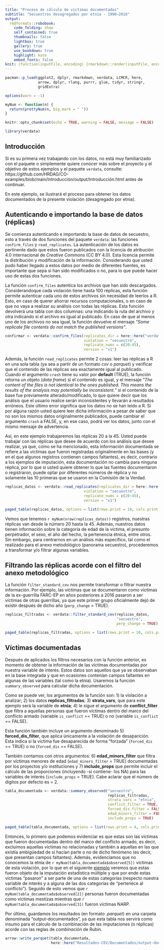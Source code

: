 ```yaml
---
title: "Proceso de cálculo de víctimas documentadas"
subtitle: "Secuestros desagregados por etnia - 1990–2018"
output:
  rmdformats::robobook:
    code_folding: show
    self_contained: true
    thumbnails: false
    lightbox: true
    gallery: true
    use_bookdown: true
    highlight: kate
    embed_fonts: false
knit: (function(inputFile, encoding) {rmarkdown::render(inputFile, encoding = encoding, output_dir = "../output") })
---
```


```r

pacman::p_load(ggplot2, dplyr, rmarkdown, verdata, LCMCR, here,
               arrow, dplyr, rlang, purrr, glue, tidyr, stringr, 
               gridExtra)

options(warn = -1)

```

```r

myNum <- function(n) {
  return(prettyNum(n, big.mark = " "))
}

knitr::opts_chunk$set(echo = TRUE, warning = FALSE, message = FALSE)

```

```r

library(verdata)

```

## Introducción {-}

Si es su primera vez trabajando con los datos, no está muy familiarizado con el 
paquete o simplemente quiere conocer más sobre el proyecto y el objetivo de 
estos ejemplos y el paquete `verdata`, consulte:
https://github.com/HRDAG/CO-examples/blob/main/Introducción/output/Introducción.html 
antes de continuar. 

En este ejemplo, se ilustrará el proceso para obtener los datos documentados de 
la presente violación (desagregado por etnia).


## Autenticando e importando la base de datos (réplicas) {-}

Se comienza autenticando e importando la base de datos de secuestro, esto a 
través de dos funciones del paquete `verdata`: las funciones `confirm_files` y 
`read_replicates`. La autenticación de los datos es pertinente dado que estos 
fueron publicados con la licencia de atribución 4.0 internacional de *Creative Commons* 
(CC BY 4.0). Esta licencia permite la distribución y modificación de la 
información. Considerando que usted pudo haber llegado a estos datos por medio 
de diferentes fuentes, es importante que sepa si han sido modificados o no, para 
lo que puede hacer uso de estas dos funciones. 

La función `confirm_files` autentica los archivos que han sido descargados. 
Considerandoque cada violación tiene hasta 100 réplicas, esta función permite 
autenticar cada uno de estos archivos sin necesidad de leerlos a R. Esto, en 
caso de querer ahorrar recursos computacionales, o en caso de que no vaya a 
realizar su análisis con todas las réplicas. Esta función devolverá una tabla 
con dos columnas: una indicando la ruta del archivo y otra indicando si el archivo 
es igual al publicado. En caso de que al menos uno de los archivos no sea igual, 
la función devuelve el mensaje _"Some replicate file contents do not match the published versions"_. 

```r

confirmar <- verdata::confirm_files(replicates_dir = here::here("verdata-parquet/secuestro"),
                                    violation = "secuestro", 
                                    replicate_nums = c(20:45),
                                    version = "v1")

```

Además, la función `read_replicates` permite 2 cosas: leer las réplicas a R en
una sola tabla (ya sea a partir de un formato *csv* o *parquet*) y verificar 
que el contenido de las réplicas sea exactamente igual al publicado.
Cuando el argumento `crash` tiene su valor por **default** (TRUE), la función 
retorna un objeto (*data frame*) si el contenido es igual, y el mensaje
_"The content of the files is not identical to the ones published. This means the results of the analysis may potentially be inconsistent."_ si el contenido de la base fue 
previamente alterado/modificado, lo que quiere decir que los análisis que el 
usuario realice serán inconsistentes y llevarán a resultados erróneos. Este 
último error significa que los datos no se han leído a R. Si por alguna 
razón usted quiere leer dicha información a pesar de saber que no son los mismos 
datos originalmente publicados, puede cambiar el argumento `crash` a FALSE, y, 
en ese caso, podrá ver los datos, junto con el mismo mensaje de advertencia. 

Así, en este ejemplo trabajaremos las réplicas 20 a la 45. Usted puede trabajar con 
las réplicas que desee de acuerdo con los análisis que desee realizar, ya que, 
como se ha mencionado, esta información documentada se refiere a las 
víctimas que fueron registradas originalmente en las bases (y en el que algunos 
registros contienen campos faltantes), es decir, contrario a los ejemplos de 
imputación, esta documentación no cambia para ninguna réplica, por lo que si 
usted quiere obtener lo que las fuentes documentaron o registraron, puede optar 
por diferentes números de réplica y no solamente las 10 primeras que se usaron 
en la Comisión de la Verdad.

```r

replicas_datos <- verdata::read_replicates(replicates_dir = here::here("verdata-parquet/secuestro"),
                                    violation = "secuestro", 
                                    replicate_nums = c(20:45),
                                    version = "v1")

paged_table(replicas_datos, options = list(rows.print = 10, cols.print = 5))

```

Vemos que tenemos `r myNum(nrow(replicas_datos))` registros, nuestras réplicas 
van desde la número 20 hasta la 45. Además, nuestros datos tienen información 
sobre la categoría de edad de la víctima, el presunto perpetrador, el sexo, 
el año del hecho, la pertenencia étnica, entre otros. Sin embargo, para centrarnos 
en un análisis más específico, tal como el realizado para el anexo metodológico 
(panorama secuestro), procederemos a transformar y/o filtrar algunas variables. 

## Filtrando las réplicas acorde con el filtro del anexo metodológico {-}

La función `filter_standard_cev` nos permite transformar o filtrar nuestra
información. Por ejemplo, las víctimas que se documentaron como víctimas 
de la ex-guerrilla FARC-EP en años posteriores a 2016 pasaron a ser víctimas de 
otras guerrillas, ya que este primer grupo oficialmente dejó de existir después 
de dicho año (`perp_change` = TRUE).

```r

replicas_filtradas <- verdata::filter_standard_cev(replicas_datos,
                                                   "secuestro", 
                                                   perp_change = TRUE)

paged_table(replicas_filtradas, options = list(rows.print = 10, cols.print = 5))

```

## Víctimas documentadas {-}

Después de aplicados los filtros necesarios con la función anterior, es momento 
de obtener la información de las víctimas documentadas por nuestra variable de interés. 
Estos datos son aquellos que ya se observaban en la base integrada y que 
en ocasiones contenían campos faltantes en algunas de las variables (tal como la etnia). 
Usaremos la función `summary_observed` para calcular dicha documentación.

Como se puede ver, los argumentos de la función son: 1) la violación a analizar;
2) los datos **replicas_filtradas**; 3) **strata_vars**, que para este ejemplo 
será la variable de **etnia**; 4) le sigue el argumento de **conflict_filter** 
que filtra a aquellas personas que fueron víctimas dentro del marco del conflicto
armado (variable `is_conflict` == TRUE) o no (variable `is_conflict` == FALSE).

Esta función también incluye un argumento denominado 5) **forced_dis_filter**, que 
aplica únicamente a la violación de desaparición. Esta indica si la víctima fue 
desaparecida de forma "forzada" (`forced_dis` == TRUE) o no (`forced_dis` == FALSE). 

También contamos con otros argumentos: 6) **edad_minors_filter** que filtra por 
víctimas menores de edad (`edad_minors_filter` = TRUE) documentadas por los 
proyectos y/o instituciones y 7) **include_props** que permite incluir el cálculo 
de las proporciones (incluyendo -si contiene- los NA) para las variables de 
interés (`include_props` = TRUE). Cabe aclarar que el número de digitos por 
defecto es = 2.

```r

tabla_documentada <- verdata::summary_observed("secuestro",
                                               replicas_filtradas, 
                                               strata_vars = "etnia",
                                               conflict_filter = TRUE,
                                               forced_dis_filter = FALSE,
                                               edad_minors_filter = FALSE,
                                               include_props = TRUE)

paged_table(tabla_documentada, options = list(rows.print = 4, cols.print = 4))

```
Entonces, lo primero que podemos evidenciar es que estas son las víctimas que fueron
documentadas dentro del marco del conflicto armado, es decir, excluimos aquellas 
víctimas no relacionadas y también a aquellas en las que existía ambigüedad de 
si hacían parte o no de dicho fenómeno (es decir, que presentan campos faltantes).
Además, evidenciamos que no conocemos la etnia de `r myNum(tabla_documentada$observed[5])`
víctimas de esta violación, por lo que en el siguiente [ejemplo](https://github.com/HRDAG/CO-examples/blob/main/Resultados-CEV/Imputacion/output/secuestro-etnia-imputado.html) veremos que estas fueron objeto de la imputación estadística múltiple y 
que por ende estas víctimas "pasaron" a ser parte de una de estas categorías
(respecto nuestra variable de interés y a alguna de las dos categorías de 
"pertenece al conflicto"). Seguido de esto vemos que `r myNum(tabla_documentada$observed[2])`
personas fueron documentadas como víctimas mestizas mientras que `r myNum(tabla_documentada$observed[3])`
fueron víctimas NARP.

Por último, guardamos los resultados (en formato *.parquet*) en una carpeta 
denominada "output-documentados", ya que esta tabla nos servirá como insumo para el 
cálculo de la combinación de las imputaciones (o réplicas) acorde con las reglas de 
*combinación* de Rubin.

```r

arrow::write_parquet(tabla_documentada,
                     here::here("Resultados-CEV/Documentados/output-documentados/secuestro-etnia-documentado.parquet"))

```